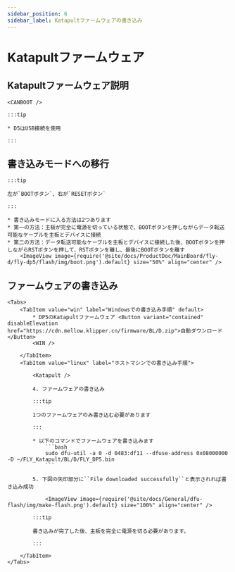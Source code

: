 ```yaml
---
sidebar_position: 6
sidebar_label: Katapultファームウェアの書き込み
---
```



# Katapultファームウェア

## Katapultファームウェア説明

    <CANBOOT />

    :::tip

    * D5はUSB接続を使用

    :::

## 書き込みモードへの移行

    :::tip

    左が`BOOTボタン`、右が`RESETボタン`

    :::

    * 書き込みモードに入る方法は2つあります
    * 第一の方法：主板が完全に電源を切っている状態で、BOOTボタンを押しながらデータ転送可能なケーブルを主板とデバイスに接続
    * 第二の方法：データ転送可能なケーブルを主板とデバイスに接続した後、BOOTボタンを押しながらRSTボタンを押して、RSTボタンを離し、最後にBOOTボタンを離す
        <ImageView image={require('@site/docs/ProductDoc/MainBoard/fly-d/fly-dp5/flash/img/boot.png').default} size="50%" align="center" />

## ファームウェアの書き込み
    <Tabs>
        <TabItem value="win" label="Windowsでの書き込み手順" default>
            * DP5のKatapultファームウェア <Button variant="contained" disableElevation href="https://cdn.mellow.klipper.cn/firmware/BL/D.zip">自動ダウンロード</Button>
            <WIN />

        </TabItem>
        <TabItem value="linux" label="ホストマシンでの書き込み手順">

            <Katapult />

            4. ファームウェアの書き込み

            :::tip

            1つのファームウェアのみ書き込む必要があります

            :::

            * 以下のコマンドでファームウェアを書き込みます
                ```bash
                sudo dfu-util -a 0 -d 0483:df11 --dfuse-address 0x08000000 -D ~/FLY_Katapult/BL/D/FLY_DP5.bin
                ```

            5. 下図の矢印部分に``File downloaded successfully``と表示されれば書き込み成功

                <ImageView image={require('@site/docs/General/dfu-flash/img/make-flash.png').default} size="100%" align="center" />

            :::tip

            書き込みが完了した後、主板を完全に電源を切る必要があります。

            :::

        </TabItem>
    </Tabs>